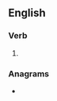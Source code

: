 {{also|éked}}
==English==

===Verb===
{{head|en|verb form}}

# {{en-past of|eke}}

===Anagrams===
* {{anagrams|en|deek|deke|keed}}
